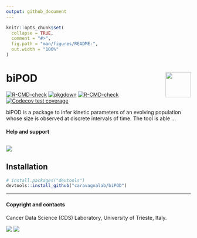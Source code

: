 ```yaml
---
output: github_document
---
```


<!-- README.md is generated from README.Rmd. Please edit that file -->

```r
knitr::opts_chunk$set(
  collapse = TRUE,
  comment = "#>",
  fig.path = "man/figures/README-",
  out.width = "100%"
)
```

# biPOD <a href="caravagnalab.github.io/biPOD"><img src="man/figures/logo.png" align="right" height="69" /></a>

<!-- badges: start -->
[![R-CMD-check](https://github.com/caravagnalab/biPOD/workflows/R-CMD-check/badge.svg)](https://github.com/caravagnalab/biPOD/actions)
[![pkgdown](https://github.com/caravagnalab/biPOD/actions/workflows/pkgdown.yaml/badge.svg)](https://github.com/caravagnalab/biPOD/actions/workflows/pkgdown.yaml)
[![R-CMD-check](https://github.com/caravagnalab/biPOD/actions/workflows/R-CMD-check.yaml/badge.svg)](https://github.com/caravagnalab/biPOD/actions/workflows/R-CMD-check.yaml)
[![Codecov test coverage](https://codecov.io/gh/caravagnalab/biPOD/branch/main/graph/badge.svg)](https://app.codecov.io/gh/caravagnalab/biPOD?branch=main)
<!-- badges: end -->

biPOD is a package to infer kinetic parameters of an evolving population whose size is observed at discrete intervals of time. The tool is able ...

#### Help and support

[![](https://img.shields.io/badge/GitHub%20Pages-https://caravagnalab.github.io/biPOD/-yellow.svg)](https://caravagnalab.github.io/biPOD)
-----

## Installation

``` r
# install.packages("devtools")
devtools::install_github("caravagnalab/biPOD")
```

-----

#### Copyright and contacts

Cancer Data Science (CDS) Laboratory, University of Trieste, Italy.

[![](https://img.shields.io/badge/CDS%20Lab%20Github-caravagnalab-seagreen.svg)](https://github.com/caravagnalab)
[![](https://img.shields.io/badge/CDS%20Lab%20webpage-https://www.caravagnalab.org/-red.svg)](https://www.caravagnalab.org/)
